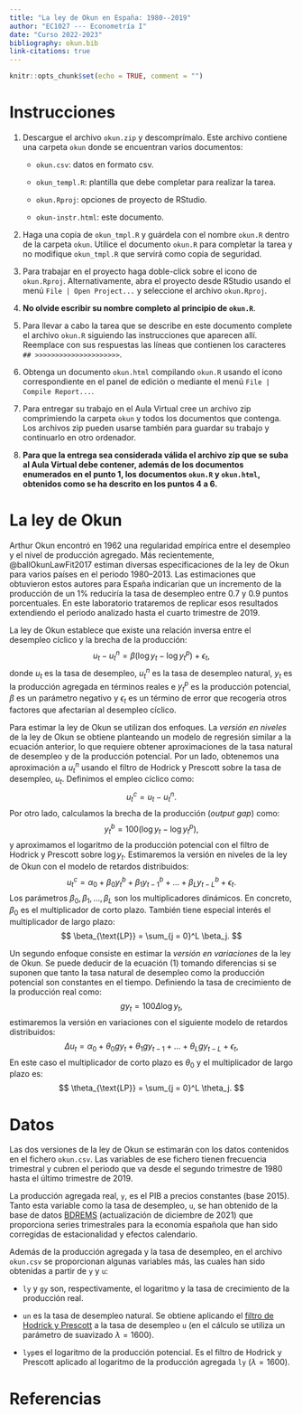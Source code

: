 ```yaml
---
title: "La ley de Okun en España: 1980--2019"
author: "EC1027 --- Econometría I"
date: "Curso 2022-2023"
bibliography: okun.bib
link-citations: true
---
```


```r
knitr::opts_chunk$set(echo = TRUE, comment = "")
```


# Instrucciones {.unnumbered}

1. Descargue el archivo `okun.zip` y descomprímalo. Este archivo contiene una carpeta `okun` donde se encuentran varios documentos:
    - `okun.csv`: datos en formato csv.

    - `okun_templ.R`: plantilla que debe completar para realizar la tarea.

    - `okun.Rproj`: opciones de proyecto de RStudio.

    - `okun-instr.html`: este documento.

2. Haga una copia de `okun_tmpl.R` y guárdela con el nombre `okun.R` dentro de la carpeta `okun`. Utilice el documento `okun.R` para completar la tarea y no modifique `okun_tmpl.R` que servirá como copia de seguridad.

3. Para trabajar en el proyecto haga doble-click sobre el icono de `okun.Rproj`. Alternativamente, abra el proyecto desde RStudio usando el menú `File | Open Project...` y seleccione el archivo `okun.Rproj`.

4. **No olvide escribir su nombre completo al principio de `okun.R`**.

5. Para llevar a cabo la tarea que se describe en este documento complete el archivo `okun.R` siguiendo las instrucciones que aparecen allí. Reemplace con sus respuestas las líneas que contienen los caracteres `## >>>>>>>>>>>>>>>>>>>>>`.

6. Obtenga un documento `okun.html` compilando `okun.R` usando el icono correspondiente en el panel de edición o mediante el menú `File | Compile Report...`.

7. Para entregar su trabajo en el Aula Virtual cree un archivo zip comprimiendo la carpeta `okun` y todos los documentos que contenga. Los archivos zip pueden usarse también para guardar su trabajo y continuarlo en otro ordenador.

8. **Para que la entrega sea considerada válida el archivo zip que se suba al Aula Virtual debe contener, además de los documentos enumerados en el punto 1, los documentos `okun.R`  y `okun.html`, obtenidos como se ha descrito en los puntos 4 a 6.** 


# La ley de Okun

Arthur Okun encontró en 1962 una regularidad empírica entre el desempleo y el nivel de producción agregado. Más recientemente, @ballOkunLawFit2017 estiman diversas especificaciones de la ley de Okun para varios países en el periodo 1980--2013. Las estimaciones que obtuvieron estos autores para España indicarían que un incremento de la producción de un $1\%$ reduciría la tasa de desempleo entre 0.7 y 0.9 puntos porcentuales. En este laboratorio trataremos de replicar esos resultados extendiendo el periodo analizado hasta el cuarto trimestre de 2019.

La ley de Okun establece que existe una relación inversa entre el desempleo cíclico y la brecha de la producción:
$$
  u_t - u^n_t = \beta (\log y_t - \log y^p_t) + \epsilon_t, \tag{1}
$$
donde $u_t$ es la tasa de desempleo, $u^n_t$ es la tasa de desempleo natural, $y_t$ es la producción agregada en términos reales e $y^p_t$ es la producción potencial, $\beta$ es un parámetro negativo y $\epsilon_t$ es un término de error que recogería otros factores que afectarían al desempleo cíclico.

Para estimar la ley de Okun se utilizan dos enfoques. La *versión en niveles* de la ley de Okun se obtiene planteando un modelo de regresión similar a la ecuación anterior, lo que requiere obtener aproximaciones de la tasa natural de desempleo y de la producción potencial. Por un lado, obtenemos una aproximación a $u^n_t$ usando el filtro de Hodrick y Prescott sobre la tasa de desempleo, $u_t$. Definimos el empleo cíclico como:
$$
  u^c_t = u_t - u^n_t. \tag{2}
$$
Por otro lado, calculamos la brecha de la producción (*output gap*) como:
$$
  y^b_t = 100  (\log y_t - \log y^p_t), \tag{3}
$$
y aproximamos el logaritmo de la producción potencial con el filtro de Hodrick y Prescott sobre $\log y_t$. Estimaremos la versión en niveles de la ley de Okun con el modelo de retardos distribuidos:
$$
  u^c_t = 
  \alpha_0 + 
  \beta_0 y^b_t + 
  \beta_1 y^b_{t-1} + 
  \dots +
  \beta_L y^b_{t-L} + \epsilon_t.
  \tag{Mod1}
$$
Los parámetros $\beta_0, \beta_1, \dots, \beta_L$ son los multiplicadores dinámicos. En concreto, $\beta_0$ es el multiplicador de corto plazo. También tiene especial interés el multiplicador de largo plazo:
$$
  \beta_{\text{LP}} = \sum_{j = 0}^L \beta_j.
$$

Un segundo enfoque consiste en estimar la *versión en variaciones* de la ley de Okun. Se puede deducir de la ecuación $(1)$ tomando diferencias si se suponen que tanto la tasa natural de desempleo como la producción potencial son constantes en el tiempo. Definiendo la tasa de crecimiento de la producción real como:
$$
 gy_t = 100 \Delta \log y_t,
$$
estimaremos la versión en variaciones con el siguiente modelo de retardos distribuidos:
$$
\Delta u_t = 
\alpha_0 + 
\theta_0 gy_t + 
\theta_1 gy_{t-1} + 
\dots + 
\theta_L gy_{t-L} +
\epsilon_t
,
\tag{Mod2}
$$
En este caso el multiplicador de corto plazo es $\theta_0$ y el multiplicador de largo plazo es:
$$
  \theta_{\text{LP}} = \sum_{j = 0}^L \theta_j.
$$



# Datos

Las dos versiones de la ley de Okun se estimarán con los datos contenidos en el fichero `okun.csv`. Las  variables de ese fichero tienen frecuencia trimestral y cubren el periodo que va desde el segundo trimestre de 1980 hasta el último trimestre de 2019. 

La producción agregada real, `y`, es el PIB a precios constantes (base 2015). Tanto esta variable como la tasa de desempleo, `u`, se han obtenido de la base de datos [BDREMS](https://www.sepg.pap.hacienda.gob.es/sitios/sepg/es-ES/Presupuestos/DocumentacionEstadisticas/Documentacion/paginas/basedatosmodelorems.aspx) (actualización de diciembre de 2021) que proporciona series trimestrales para la economía española que han sido corregidas de estacionalidad y efectos calendario.

Además de la producción agregada y la tasa de desempleo, en el archivo `okun.csv` se proporcionan algunas variables más, las cuales han sido obtenidas a partir de `y` y `u`:

- `ly` y `gy` son, respectivamente, el logaritmo y la tasa de crecimiento de la producción real.

- `un` es la tasa de desempleo natural. Se obtiene aplicando el [filtro de Hodrick y Prescott](https://es.wikipedia.org/wiki/Filtro_de_Hodrick-Prescott) a la tasa de desempleo `u` (en el cálculo se utiliza un parámetro de suavizado $\lambda = 1600$).

- `lyp`es el logaritmo de la producción potencial. Es el filtro de Hodrick y Prescott aplicado al logaritmo de la producción agregada `ly` ($\lambda = 1600$).


# Referencias {-}
